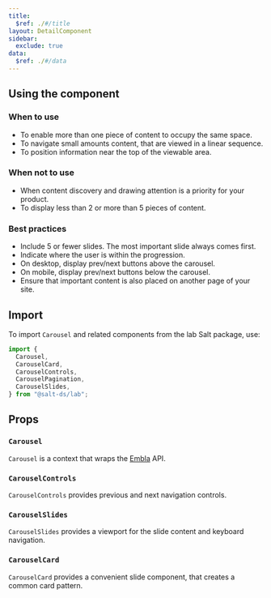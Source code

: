 ```yaml
---
title:
  $ref: ./#/title
layout: DetailComponent
sidebar:
  exclude: true
data:
  $ref: ./#/data
---
```


## Using the component

### When to use

- To enable more than one piece of content to occupy the same space.
- To navigate small amounts content, that are viewed in a linear sequence.
- To position information near the top of the viewable area.

### When not to use

- When content discovery and drawing attention is a priority for your product.
- To display less than 2 or more than 5 pieces of content.

### Best practices

- Include 5 or fewer slides. The most important slide always comes first.
- Indicate where the user is within the progression.
- On desktop, display prev/next buttons above the carousel.
- On mobile, display prev/next buttons below the carousel.
- Ensure that important content is also placed on another page of your site.

## Import

To import `Carousel` and related components from the lab Salt package, use:

```js
import {
  Carousel,
  CarouselCard,
  CarouselControls,
  CarouselPagination,
  CarouselSlides,
} from "@salt-ds/lab";
```

## Props

### `Carousel`

`Carousel` is a context that wraps the [Embla](https://www.embla-carousel.com/) API.

<PropsTable packageName="lab" componentName="Carousel" />

### `CarouselControls`

`CarouselControls` provides previous and next navigation controls.

<PropsTable packageName="lab" componentName="CarouselControls" />

### `CarouselSlides`

`CarouselSlides` provides a viewport for the slide content and keyboard navigation.

<PropsTable packageName="lab" componentName="CarouselSlides" />

### `CarouselCard`

`CarouselCard` provides a convenient slide component, that creates a common card pattern.

<PropsTable packageName="lab" componentName="CarouselCard" />
